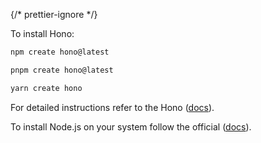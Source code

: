
{/* prettier-ignore */}

To install Hono: 

<SelectableContent client:load syncKey="packageManager" frameworkSwitcher>
<div slot="npm" slotIdx="1">

```sh
npm create hono@latest
```

</div>
<div slot="pnpm" slotIdx="2">

```sh
pnpm create hono@latest
```

</div>
<div slot="yarn" slotIdx="3">

```sh
yarn create hono
```

</div>
</SelectableContent>

For detailed instructions refer to the Hono ([docs](https://hono.dev/docs/#quick-start)).

To install Node.js on your system follow the official ([docs](https://nodejs.org/en/download/package-manager)).







